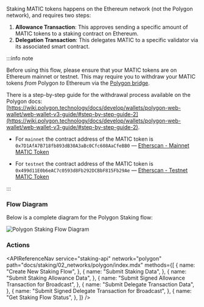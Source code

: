 
Staking MATIC tokens happens on the Ethereum network (not the Polygon network), and requires two steps:

1. **Allowance Transaction**: This approves sending a specific amount of MATIC tokens to a staking contract on Ethereum.
2. **Delegation Transaction**: This delegates MATIC to a specific validator via its associated smart contract.

:::info note

Before using this flow, please ensure that your MATIC tokens are on Ethereum mainnet or testnet.
This may require you to withdraw your MATIC tokens _from_ Polygon _to_ Ethereum via the [Polygon bridge](https://wallet.polygon.technology/polygon/bridge/withdraw).

There is a step-by-step guide for the withdrawal process available on the Polygon docs: [https://wiki.polygon.technology/docs/develop/wallets/polygon-web-wallet/web-wallet-v3-guide/#step-by-step-guide-2](https://wiki.polygon.technology/docs/develop/wallets/polygon-web-wallet/web-wallet-v3-guide/#step-by-step-guide-2).

- For `mainnet` the contract address of the MATIC token is `0x7D1AfA7B718fb893dB30A3aBc0Cfc608AaCfeBB0` &mdash; [Etherscan - Mainnet MATIC Token](https://etherscan.io/token/0x7d1afa7b718fb893db30a3abc0cfc608aacfebb0#balances)

- For `testnet` the contract address of the MATIC token is `0x499d11E0b6eAC7c0593d8Fb292DCBbF815Fb29Ae` &mdash; [Etherscan - Testnet MATIC Token](https://goerli.etherscan.io/token/0x499d11E0b6eAC7c0593d8Fb292DCBbF815Fb29Ae#balances)

:::

### Flow Diagram

Below is a complete diagram for the Polygon Staking flow:

<img src={img1} alt="Polygon Staking Flow Diagram" className="inline-image" />

### Actions

<APIReferenceNav
  service="staking-api"
  network="polygon"
  path="docs/staking/02_networks/polygon/index.mdx"
  methods={[
    {
      name: "Create New Staking Flow",
    },
    {
      name: "Submit Staking Data",
    },
    {
      name: "Submit Staking Allowance Data",
    },
    {
      name: "Submit Signed Allowance Transaction for Broadcast",
    },
    {
      name: "Submit Delegate Transaction Data",
    },
    {
      name: "Submit Signed Delegate Transaction for Broadcast",
    },
    {
      name: "Get Staking Flow Status",
    },
  ]}
/>
